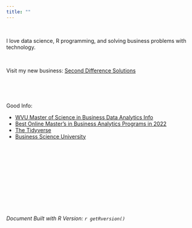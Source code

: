 ```yaml
---
title: ""
---
```


<br/>

I love data science, R programming, and solving business problems with technology.  



<br/>

Visit my new business: [Second Difference Solutions](https://www.seconddifferencesolutions.com/)

<br/>



<br/>

 
Good Info:  

 - [WVU Master of Science in Business Data Analytics Info](https://business.wvu.edu/academics/management-information-systems/business-data-analytics)
 - [Best Online Master's in Business Analytics Programs in 2022](https://fortune.com/education/business-analytics/masters/rankings/best-online-masters-in-business-analytics/)
 - [The Tidyverse](https://www.tidyverse.org/)
 - [Business Science University](https://www.business-science.io/)
 
 
<br/>


<br/>


<br/>

<br/>

<br/>

<br/>



*Document Built with R Version: `r getRversion()`*

<br/>



